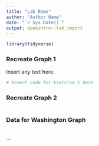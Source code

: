 ```yaml
---
title: "Lab Name"
author: "Author Name"
date: "`r Sys.Date()`"
output: openintro::lab_report
---
```


```r
library(tidyverse)
```

### Recreate Graph 1

Insert any text here.

```r
# Insert code for Exercise 1 here
```

### Recreate Graph 2


```r

```


### Data for Washington Graph

```r

```


...

